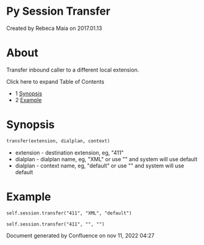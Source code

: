 
# Py Session Transfer 

 Created by  Rebeca Maia on 2017.01.13

# About

Transfer inbound caller to a different local extension.

Click here to expand Table of Contents

* 1 [Synopsis](#synopsis)
* 2 [Example](#example)

# Synopsis

```xml
transfer(extension, dialplan, context)
```

* extension - destination extension, eg, "411"
* dialplan - dialplan name, eg, "XML" or use "" and system will use default
* dialplan - context name, eg, "default" or use "" and system will use default

# Example

```xml
self.session.transfer("411", "XML", "default")

self.session.transfer("411", "", "")
```

  
Document generated by Confluence on nov 11, 2022 04:27
